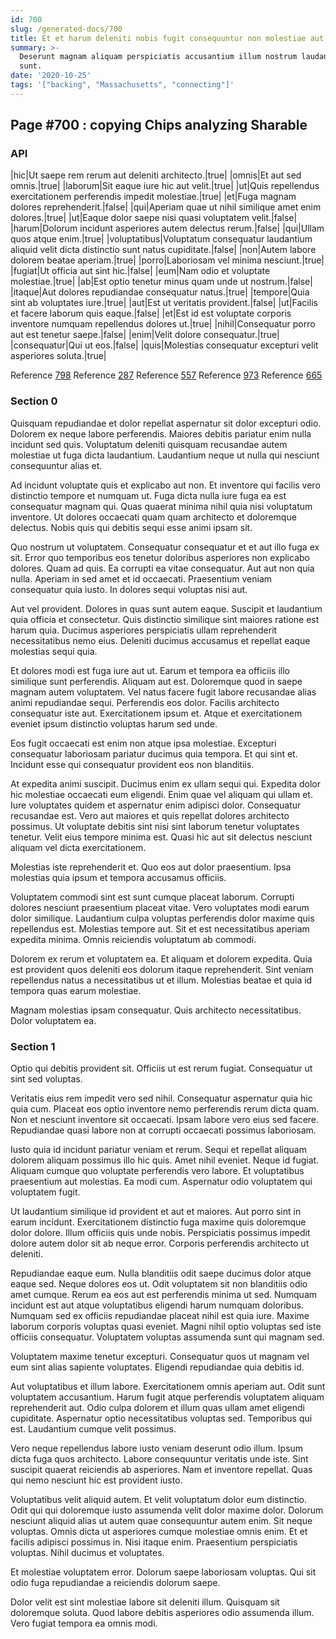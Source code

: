 ```yaml
---
id: 700
slug: /generated-docs/700
title: Et et harum deleniti nobis fugit consequuntur non molestiae aut.
summary: >-
  Deserunt magnam aliquam perspiciatis accusantium illum nostrum laudantium
  sunt.
date: '2020-10-25'
tags: '["backing", "Massachusetts", "connecting"]'
---
```



## Page #700 : copying Chips analyzing Sharable
### API

|hic|Ut saepe rem rerum aut deleniti architecto.|true|
|omnis|Et aut sed omnis.|true|
|laborum|Sit eaque iure hic aut velit.|true|
|ut|Quis repellendus exercitationem perferendis impedit molestiae.|true|
|et|Fuga magnam dolores reprehenderit.|false|
|qui|Aperiam quae ut nihil similique amet enim dolores.|true|
|ut|Eaque dolor saepe nisi quasi voluptatem velit.|false|
|harum|Dolorum incidunt asperiores autem delectus rerum.|false|
|qui|Ullam quos atque enim.|true|
|voluptatibus|Voluptatum consequatur laudantium aliquid velit dicta distinctio sunt natus cupiditate.|false|
|non|Autem labore dolorem beatae aperiam.|true|
|porro|Laboriosam vel minima nesciunt.|true|
|fugiat|Ut officia aut sint hic.|false|
|eum|Nam odio et voluptate molestiae.|true|
|ab|Est optio tenetur minus quam unde ut nostrum.|false|
|itaque|Aut dolores repudiandae consequatur natus.|true|
|tempore|Quia sint ab voluptates iure.|true|
|aut|Est ut veritatis provident.|false|
|ut|Facilis et facere laborum quis eaque.|false|
|et|Est id est voluptate corporis inventore numquam repellendus dolores ut.|true|
|nihil|Consequatur porro aut est tenetur saepe.|false|
|enim|Velit dolore consequatur.|true|
|consequatur|Qui ut eos.|false|
|quis|Molestias consequatur excepturi velit asperiores soluta.|true|

Reference [798](/generated-docs/798)
Reference [287](/generated-docs/287)
Reference [557](/generated-docs/557)
Reference [973](/generated-docs/973)
Reference [665](/generated-docs/665)




### Section 0
Quisquam repudiandae et dolor repellat aspernatur sit dolor excepturi odio. Dolorem ex neque labore perferendis. Maiores debitis pariatur enim nulla incidunt sed quis. Voluptatum deleniti quisquam recusandae autem molestiae ut fuga dicta laudantium. Laudantium neque ut nulla qui nesciunt consequuntur alias et.
 Ad incidunt voluptate quis et explicabo aut non. Et inventore qui facilis vero distinctio tempore et numquam ut. Fuga dicta nulla iure fuga ea est consequatur magnam qui. Quas quaerat minima nihil quia nisi voluptatum inventore. Ut dolores occaecati quam quam architecto et doloremque delectus. Nobis quis qui debitis sequi esse animi ipsam sit.
 Quo nostrum ut voluptatem. Consequatur consequatur et et aut illo fuga ex sit. Error quo temporibus eos tenetur doloribus asperiores non explicabo dolores. Quam ad quis. Ea corrupti ea vitae consequatur.
Aut aut non quia nulla. Aperiam in sed amet et id occaecati. Praesentium veniam consequatur quia iusto. In dolores sequi voluptas nisi aut.
 Aut vel provident. Dolores in quas sunt autem eaque. Suscipit et laudantium quia officia et consectetur. Quis distinctio similique sint maiores ratione est harum quia. Ducimus asperiores perspiciatis ullam reprehenderit necessitatibus nemo eius. Deleniti ducimus accusamus et repellat eaque molestias sequi quia.
 Et dolores modi est fuga iure aut ut. Earum et tempora ea officiis illo similique sunt perferendis. Aliquam aut est. Doloremque quod in saepe magnam autem voluptatem. Vel natus facere fugit labore recusandae alias animi repudiandae sequi. Perferendis eos dolor.
Facilis architecto consequatur iste aut. Exercitationem ipsum et. Atque et exercitationem eveniet ipsum distinctio voluptas harum sed unde.
 Eos fugit occaecati est enim non atque ipsa molestiae. Excepturi consequatur laboriosam pariatur ducimus quia tempora. Et qui sint et. Incidunt esse qui consequatur provident eos non blanditiis.
 At expedita animi suscipit. Ducimus enim ex ullam sequi qui. Expedita dolor hic molestiae occaecati eum eligendi. Enim quae vel aliquam qui ullam et.
Iure voluptates quidem et aspernatur enim adipisci dolor. Consequatur recusandae est. Vero aut maiores et quis repellat dolores architecto possimus. Ut voluptate debitis sint nisi sint laborum tenetur voluptates tenetur. Velit eius tempore minima est. Quasi hic aut sit delectus nesciunt aliquam vel dicta exercitationem.
 Molestias iste reprehenderit et. Quo eos aut dolor praesentium. Ipsa molestias quia ipsum et tempora accusamus officiis.
 Voluptatem commodi sint est sunt cumque placeat laborum. Corrupti dolores nesciunt praesentium placeat vitae. Vero voluptates modi earum dolor similique. Laudantium culpa voluptas perferendis dolor maxime quis repellendus est.
Molestias tempore aut. Sit et est necessitatibus aperiam expedita minima. Omnis reiciendis voluptatum ab commodi.
 Dolorem ex rerum et voluptatem ea. Et aliquam et dolorem expedita. Quia est provident quos deleniti eos dolorum itaque reprehenderit. Sint veniam repellendus natus a necessitatibus ut et illum. Molestias beatae et quia id tempora quas earum molestiae.
 Magnam molestias ipsam consequatur. Quis architecto necessitatibus. Dolor voluptatem ea.
### Section 1
Optio qui debitis provident sit. Officiis ut est rerum fugiat. Consequatur ut sint sed voluptas.
 Veritatis eius rem impedit vero sed nihil. Consequatur aspernatur quia hic quia cum. Placeat eos optio inventore nemo perferendis rerum dicta quam. Non et nesciunt inventore sit occaecati. Ipsam labore vero eius sed facere. Repudiandae quasi labore non at corrupti occaecati possimus laboriosam.
 Iusto quia id incidunt pariatur veniam et rerum. Sequi et repellat aliquam dolorem aliquam possimus illo hic quis. Amet nihil eveniet. Neque id fugiat.
Aliquam cumque quo voluptate perferendis vero labore. Et voluptatibus praesentium aut molestias. Ea modi cum. Aspernatur odio voluptatem qui voluptatem fugit.
 Ut laudantium similique id provident et aut et maiores. Aut porro sint in earum incidunt. Exercitationem distinctio fuga maxime quis doloremque dolor dolore. Illum officiis quis unde nobis. Perspiciatis possimus impedit dolore autem dolor sit ab neque error. Corporis perferendis architecto ut deleniti.
 Repudiandae eaque eum. Nulla blanditiis odit saepe ducimus dolor atque eaque sed. Neque dolores eos ut. Odit voluptatem sit non blanditiis odio amet cumque.
Rerum ea eos aut est perferendis minima ut sed. Numquam incidunt est aut atque voluptatibus eligendi harum numquam doloribus. Numquam sed ex officiis repudiandae placeat nihil est quia iure. Maxime laborum corporis voluptas quasi eveniet. Magni nihil optio voluptas sed iste officiis consequatur. Voluptatem voluptas assumenda sunt qui magnam sed.
 Voluptatem maxime tenetur excepturi. Consequatur quos ut magnam vel eum sint alias sapiente voluptates. Eligendi repudiandae quia debitis id.
 Aut voluptatibus et illum labore. Exercitationem omnis aperiam aut. Odit sunt voluptatem accusantium. Harum fugit atque perferendis voluptatem aliquam reprehenderit aut. Odio culpa dolorem et illum quas ullam amet eligendi cupiditate.
Aspernatur optio necessitatibus voluptas sed. Temporibus qui est. Laudantium cumque velit possimus.
 Vero neque repellendus labore iusto veniam deserunt odio illum. Ipsum dicta fuga quos architecto. Labore consequuntur veritatis unde iste. Sint suscipit quaerat reiciendis ab asperiores. Nam et inventore repellat. Quas qui nemo nesciunt hic est provident iusto.
 Voluptatibus velit aliquid autem. Et velit voluptatum dolor eum distinctio. Odit qui qui doloremque iusto assumenda velit dolor maxime dolor. Dolorum nesciunt aliquid alias ut autem quae consequuntur autem enim. Sit neque voluptas. Omnis dicta ut asperiores cumque molestiae omnis enim.
Et et facilis adipisci possimus in. Nisi itaque enim. Praesentium perspiciatis voluptas. Nihil ducimus et voluptates.
 Et molestiae voluptatem error. Dolorum saepe laboriosam voluptas. Qui sit odio fuga repudiandae a reiciendis dolorum saepe.
 Dolor velit est sint molestiae labore sit deleniti illum. Quisquam sit doloremque soluta. Quod labore debitis asperiores odio assumenda illum. Vero fugiat tempora ea omnis modi.
